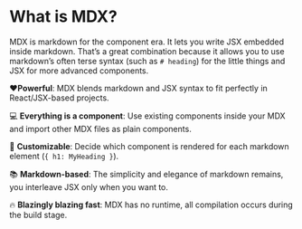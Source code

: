 # What is MDX?

MDX is markdown for the component era. It lets you write JSX embedded inside markdown.
That’s a great combination because it allows you to use markdown’s often terse
syntax (such as `# heading`) for the little things and JSX for more advanced
components.

❤️**Powerful**: MDX blends markdown and JSX syntax to fit perfectly in
React/JSX-based projects.

💻 **Everything is a component**: Use existing components inside your
MDX and import other MDX files as plain components.

🔧 **Customizable**: Decide which component is rendered for each markdown
element (`{ h1: MyHeading }`).

📚 **Markdown-based**: The simplicity and elegance of markdown remains,
you interleave JSX only when you want to.

🔥 **Blazingly blazing fast**: MDX has no runtime, all compilation occurs
during the build stage.
